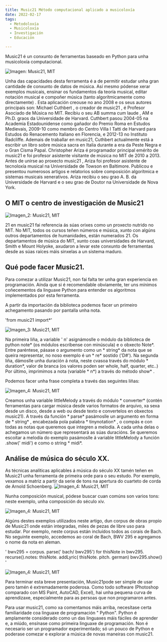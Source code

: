 ```yaml
---
title: Music21 Método computacional aplicado a musicoloxía
date: 2022-02-17
tags:
  - Metodoloxía
  - Musicoloxía
  - Investigación
  - Educación

---
```


Music21 é un conxunto de ferramentas baseado en  Python para unha musicoloxía computacional. 

![Imagen: Music21, MIT](./music21_1.jpg)

Unha das capacidades desta ferramenta é a de permitir estudar unha gran cantidade de conxunto de datos de música. 
Así mesmo pódense xerar exemplos musicais,  ensinar os fundamentos da teoría musical, editar notación musical e compoñer música (tanto  algorítmicamente como directamente) .
Esta aplicación creouse no ano 2008 e os seus autores principais son:
Michael  Cuthbert , o creador de  music21 , é Profesor Asociado de Música no  MIT. Recibiu o seu  AB  summa  cum laude , AM e  Ph.D. graos da Universidade de  Harvard.  Cuthbert pasou 2004-05 na Academia Estadounidense como gañador do Premio Roma en Estudos Medievais, 2009-10 como membro do Centro Villa I  Tatti de  Harvard para Estudos do Renacemento Italiano en  Florencia, e 2012-13 no Instituto Radcliffe. 
Ademais de traballar en  music21,  Cuthbert actualmente está a escribir un libro sobre música sacra en Italia durante a era da Peste Negra e o Gran Cisma Papal.
Christopher  Ariza é programador principal emérito de  music21 e foi profesor asistente visitante de música no  MIT de 2010 a 2013. Antes de unirse ao proxecto  music21 ,  Ariza foi profesor asistente de tecnoloxía musical na Universidade de  Towson en Baltimore. Publicou e presentou numerosos artigos e relatorios sobre composición  algorítmica e sistemas musicais xenerativos.  Ariza recibiu o seu grao A. B. da Universidade de  Harvard e o seu grao de Doutor na Universidade de Nova York.



## O MIT o centro de investigación de Music21

![Imagen_2: Music21, MIT](./music21-0.jpg) 

 21  en   music21 fai referencia ás súas orixes como un proxecto nutrido no  MIT. No  MIT, todos os cursos teñen números e música, xunto con algúns outros departamentos de humanidades, están numerados 21. Os departamentos de música do  MIT, xunto coas universidades de  Harvard, Smith e  Mount  Holyoke, axudaron a levar este conxunto de ferramentas desde as súas raíces máis sinxelas a un sistema maduro.


## Qué pode facer Music21.


Para comezar a utilizar Music21, non fai falta ter unha gran experiencia en programación. Aínda que si é recomendable obviamente, ter uns mínimos coñecementos da linguaxe Python  para entender os algoritmos implementados por esta ferramenta. 

A partir da importación da biblioteca  podemos facer un primeiro achegamento pasando por pantalla unha nota. 

'from music21 import*'

![Imagen_3: Music21, MIT](./note.jpg) 


Na primeira liña, a variable ' n' asignámoslle o módulo da biblioteca de  python note* (os módulos escríbense con minúscula) e o obxecto  Note*. Entre paréntese, pásase o argumento como un * string* da nota que se queira representar, no noso exemplo é un * re* sostido ('D#').
Na segunda liña, dámoslle unha duración á nota, neste  cvasoa  través do módulo * duration*, valor de branca (os valores poden ser  whole,  half,  quarter, etc..)
Por último, imprimimos a nota (variable * n*) a través do método  show* .

Podemos facer unha frase completa a través das seguintes liñas:

  ![Imagen_4: Music21, MIT](./melody.jpg) 

Creamos unha variable  littleMelody a través do módulo * converter* (contén ferramentas para cargar música desde varios formatos de arquivo, xa sexa desde un disco, desde a web ou desde texto e convertelos en obxectos  music21). A través da función * parse* pasámoslle un argumento en forma de * string* , encabezada pola palabra  * tinynotation* , o compás e con todas as notas que queremos que integren a melodía. A cada unha delas o achegamos un número que representará as súas duracións. 
Se queremos escoitar a melodía do exemplo pasámoslle á variable  littleMelody a función .show(' midi') e como o  string * midi*.

## Análise de música do século  XX.
 As técnicas analíticas aplicables á música do século  XX tamén teñen en Music21 unha ferramenta de primeira orde para o seu estudo.
 Por exemplo, vexamos a matriz a partir da serie de tons na apertura do cuarteto de corda de Arnold  Schoenberg.
 ![Imagen_4: Music21, MIT](./schoenberg.jpg) 
 

 Nunha composición musical, pódese buscar  cuan comúns son varios tons: neste exemplo, unha composición do século  xiv. 

 ![Imagen_4: Music21, MIT](./dicant.jpg) 
 
 Algúns destes exemplos utilizados neste artigo, dun corpus de obras propio de Music21 onde están integradas, miles de pezas de libre uso para estudar. Por exemplo, neste corpus están incluídos todos as corais de  Bach. No seguinte exemplo, accedemos ao coral de  Bach,  BWV 295 e agregamos o nome da nota en  aleman.

'
bwv295 = corpus. parse(' bach/ bwv295')
for  thisNote  in  bwv295. recurse().notes:
   thisNote. addLyric( thisNote. pitch. german)
bwv295.show()
'

![Imagen_4: Music21, MIT](./coral.jpg) 

Para terminar esta breve presentación, Music21pode ser simple de usar pero tamén é extremadamente poderosa. Como todo software (Photoshop comparado con  MS  Paint,  AutoCAD, Excel), hai unha pequena curva de aprendizaxe, especialmente para as persoas que non programaron antes.

Para usar  music21, como xa comentamos máis arriba, necesítase certa familiaridade coa linguaxe de programación " Python".  Python é amplamente considerado como un das linguaxes máis fáciles de aprender e, a miúdo, ensínase como primeira linguaxe de programación. Non é necesario ser un programador experimentado; só un pouco de  Python e poderase comezar e explorar a música de novas maneiras con  music21.